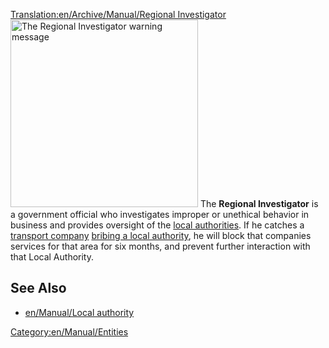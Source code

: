 [[Translation:en/Archive/Manual/Regional Investigator]]
[[File:en/Archive/Manual/Regionalinvestigator.png|thumb|right|300px|The Regional Investigator warning message]]
The '''Regional Investigator''' is  a government official who investigates improper or unethical behavior in business and provides oversight of the [[en/Manual/Local authority|local authorities]]. If he catches a [[en/Manual/Transport company|transport company]] [[en/Manual/Local authority#pass-a-bribe|bribing a local authority]], he will block that companies services for that area for six months, and prevent further interaction with that Local Authority.

==See Also==
*[[en/Manual/Local authority]]

[[Category:en/Manual/Entities]]